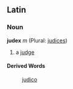 ==Latin==
===Noun===
'''judex''' ''m'' (Plural: [[judices]])

#a [[judge]]
====Derived Words====
:[[judico]]